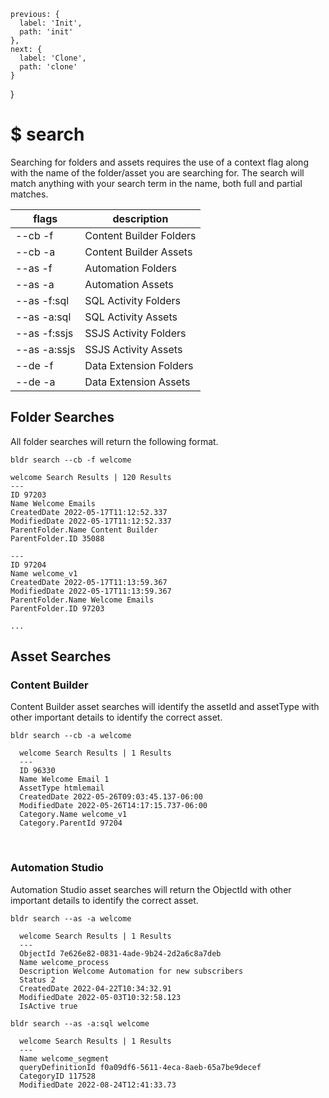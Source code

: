 
    previous: {
      label: 'Init',
      path: 'init'
    },
    next: {
      label: 'Clone',
      path: 'clone'
    }
  }

# $ search

Searching for folders and assets requires the use of a context flag along with the name of the folder/asset you are searching for. The search will match anything with your search term in the name, both full and partial matches.
  
  | flags        | description             |
  | ------------ | ----------------------- |
  | --cb -f      | Content Builder Folders |
  | --cb -a      | Content Builder Assets  |
  | --as -f      | Automation Folders      |
  | --as -a      | Automation Assets       |
  | --as -f:sql  | SQL Activity Folders    |
  | --as -a:sql  | SQL Activity Assets     |
  | --as -f:ssjs | SSJS Activity Folders   |
  | --as -a:ssjs | SSJS Activity Assets    |
  | --de -f      | Data Extension Folders  |
  | --de -a      | Data Extension Assets   |


## Folder Searches
All folder searches will return the following format.

`bldr search --cb -f welcome`

```
welcome Search Results | 120 Results
---
ID 97203
Name Welcome Emails
CreatedDate 2022-05-17T11:12:52.337
ModifiedDate 2022-05-17T11:12:52.337
ParentFolder.Name Content Builder
ParentFolder.ID 35088
 
---
ID 97204
Name welcome_v1
CreatedDate 2022-05-17T11:13:59.367
ModifiedDate 2022-05-17T11:13:59.367
ParentFolder.Name Welcome Emails
ParentFolder.ID 97203

...
```

## Asset Searches

### Content Builder
Content Builder asset searches will identify the assetId and assetType with other important details to identify the correct asset.

`bldr search --cb -a welcome`

```
  welcome Search Results | 1 Results
  ---
  ID 96330
  Name Welcome Email 1
  AssetType htmlemail
  CreatedDate 2022-05-26T09:03:45.137-06:00
  ModifiedDate 2022-05-26T14:17:15.737-06:00
  Category.Name welcome_v1
  Category.ParentId 97204
```

<br />

### Automation Studio
Automation Studio asset searches will return the ObjectId with other important details to identify the correct asset.

`bldr search --as -a welcome` 
```
  welcome Search Results | 1 Results
  ---
  ObjectId 7e626e82-0831-4ade-9b24-2d2a6c8a7deb
  Name welcome_process
  Description Welcome Automation for new subscribers
  Status 2
  CreatedDate 2022-04-22T10:34:32.91
  ModifiedDate 2022-05-03T10:32:58.123
  IsActive true
```

`bldr search --as -a:sql welcome` 

```
  welcome Search Results | 1 Results
  ---
  Name welcome_segment
  queryDefinitionId f0a09df6-5611-4eca-8aeb-65a7be9decef
  CategoryID 117528
  ModifiedDate 2022-08-24T12:41:33.73

```

<br />
